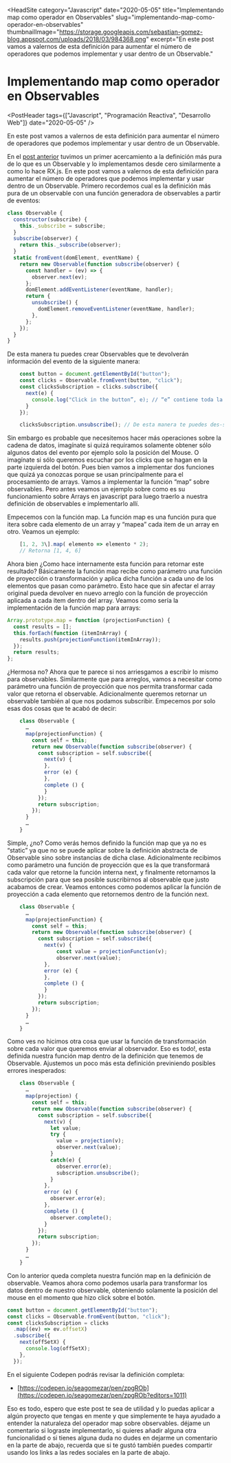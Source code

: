 
<HeadSite
  category="Javascript"
  date="2020-05-05"
  title="Implementando map como operador en Observables"
  slug="implementando-map-como-operador-en-observables"
  thumbnailImage="https://storage.googleapis.com/sebastian-gomez-blog.appspot.com/uploads/2018/03/984368.png"
  excerpt="En este post vamos a valernos de esta definición para aumentar el número de operadores que podemos implementar y usar dentro de un Observable."
></HeadSite>

# Implementando map como operador en Observables

<PostHeader
  tags={["Javascript", "Programación Reactiva", "Desarrollo Web"]}
  date="2020-05-05"
/>

En este post vamos a valernos de esta definición para aumentar el número de operadores que podemos implementar y usar dentro de un Observable.

En el [post anterior](https://www.sebastian-gomez.com/implementando-observables-a-partir-de-eventos-en-js/) tuvimos un primer acercamiento a la definición más pura de lo que es un Observable y lo implementamos desde cero similarmente a como lo hace RX.js. En este post vamos a valernos de esta definición para aumentar el número de operadores que podemos implementar y usar dentro de un Observable. Primero recordemos cual es la definición más pura de un observable con una función generadora de observables a partir de eventos:

```js
class Observable {
  constructor(subscribe) {
    this._subscribe = subscribe;
  }
  subscribe(observer) {
    return this._subscribe(observer);
  }
  static fromEvent(domElement, eventName) {
    return new Observable(function subscribe(observer) {
      const handler = (ev) => {
        observer.next(ev);
      };
      domElement.addEventListener(eventName, handler);
      return {
        unsubscribe() {
          domElement.removeEventListener(eventName, handler);
        },
      };
    });
  }
}
```

De esta manera tu puedes crear Observables que te devolverán información del evento de la siguiente manera:

```js
    const button = document.getElementById("button");
    const clicks = Observable.fromEvent(button, "click");
    const clicksSubscription = clicks.subscribe({
      next(e) {
        console.log("Click in the button”, e); // “e” contiene toda la información del evento
      }
    });

    clicksSubscription.unsubscribe(); // De esta manera te puedes des-suscribir
```

Sin embargo es probable que necesitemos hacer más operaciones sobre la cadena de datos, imagínate si quizá requiramos solamente obtener sólo algunos datos del evento por ejemplo solo la posición del Mouse. O imagínate si sólo queremos escuchar por los clicks que se hagan en la parte izquierda del botón. Pues bien vamos a implementar dos funciones que quizá ya conozcas porque se usan principalmente para el procesamiento de arrays. Vamos a implementar la función “map” sobre observables. Pero antes veamos un ejemplo sobre como es su funcionamiento sobre Arrays en javascript para luego traerlo a nuestra definición de observables e implementarlo allí.

Empecemos con la función map. La función map es una función pura que itera sobre cada elemento de un array y “mapea” cada item de un array en otro. Veamos un ejemplo:

```js
    [1, 2, 3\].map( elemento => elemento * 2);
    // Retorna [1, 4, 6]
```

Ahora bien ¿Como hace internamente esta función para retornar este resultado? Básicamente la función map recibe como parámetro una función de proyección o transformación y aplica dicha función a cada uno de los elementos que pasan como parámetro. Esto hace que sin afectar el array original pueda devolver en nuevo arreglo con la función de proyección aplicada a cada item dentro del array. Veamos como sería la implementación de la función map para arrays:

```js
Array.prototype.map = function (projectionFunction) {
  const results = [];
  this.forEach(function (itemInArray) {
    results.push(projectionFunction(itemInArray));
  });
  return results;
};
```

¿Hermosa no? Ahora que te parece si nos arriesgamos a escribir lo mismo para observables. Similarmente que para arreglos, vamos a necesitar como parámetro una función de proyección que nos permita transformar cada valor que retorna el observable. Adicionalmente queremos retornar un observable también al que nos podamos subscribir. Empecemos por solo esas dos cosas que te acabó de decir:

```js
    class Observable {
      …
      map(projectionFunction) {
        const self = this;
        return new Observable(function subscribe(observer) {
          const subscription = self.subscribe({
            next(v) {
            },
            error (e) {
            },
            complete () {
            }
          });
          return subscription;
        });
      }
      …
    }
```

Simple, ¿no? Como verás hemos definido la función map que ya no es “static” ya que no se puede aplicar sobre la definición abstracta de Observable sino sobre instancias de dicha clase. Adicionalmente recibimos como parámetro una función de proyección que es la que transformará cada valor que retorne la función interna next, y finalmente retornamos la subscripción para que sea posible suscribirnos al observable que justo acabamos de crear. Veamos entonces como podemos aplicar la función de proyección a cada elemento que retornemos dentro de la función next.

```js
    class Observable {
      …
      map(projectionFunction) {
        const self = this;
        return new Observable(function subscribe(observer) {
          const subscription = self.subscribe({
            next(v) {
                const value = projectionFunction(v);
                observer.next(value);
            },
            error (e) {
            },
            complete () {
            }
          });
          return subscription;
        });
      }
      …
    }
```

Como ves no hicimos otra cosa que usar la función de transformación sobre cada valor que queremos enviar al observador. Eso es todo!, esta definida nuestra función map dentro de la definición que tenemos de Observable. Ajustemos un poco más esta definición previniendo posibles errores inesperados:

```js
    class Observable {
      …
      map(projection) {
        const self = this;
        return new Observable(function subscribe(observer) {
          const subscription = self.subscribe({
            next(v) {
              let value;
              try {
                value = projection(v);
                observer.next(value);
              }
              catch(e) {
                observer.error(e);
                subscription.unsubscribe();
              }
            },
            error (e) {
              observer.error(e);
            },
            complete () {
              observer.complete();
            }
          });
          return subscription;
        });
      }
      …
    }
```

Con lo anterior queda completa nuestra función map en la definición de observable. Veamos ahora como podemos usarla para transformar los datos dentro de nuestro observable, obteniendo solamente la posición del mouse en el momento que hizo click sobre el botón.

```js
const button = document.getElementById("button");
const clicks = Observable.fromEvent(button, "click");
const clicksSubscription = clicks
  .map((ev) => ev.offsetX)
  .subscribe({
    next(offSetX) {
      console.log(offSetX);
    },
  });
```

En el siguiente Codepen podrás revisar la definición completa:

- [https://codepen.io/seagomezar/pen/zpgROb](https://codepen.io/seagomezar/pen/zpgROb?editors=1011)

Eso es todo, espero que este post te sea de utilidad y lo puedas aplicar a algún proyecto que tengas en mente y que simplemente te haya ayudado a entender la naturaleza del operador map sobre observables. déjame un comentario si lograste implementarlo, si quieres añadir alguna otra funcionalidad o si tienes alguna duda no dudes en dejarme un comentario en la parte de abajo, recuerda que si te gustó también puedes compartir usando los links a las redes sociales en la parte de abajo.

<Discuss slug="implementando-map-como-operador-en-observables" />
